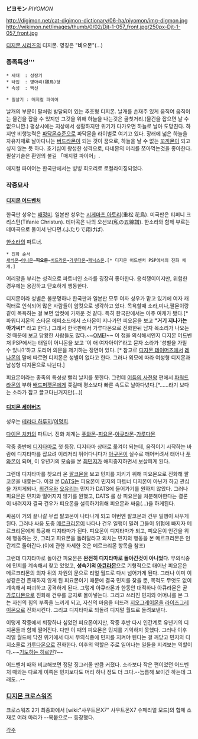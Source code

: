 '''ピヨモン''' ''PIYOMON''

http://digimon.net/cat-digimon-dictionary/06-ha/piyomon/img-digmon.jpg http://wikimon.net/images/thumb/0/02/Djt-1-057_front.jpg/250px-Djt-1-057_front.jpg

[[디지몬 시리즈]]의 디지몬. 영칭은 "'''비'''요몬"(...)

=== 종족특성''' ===
 * 세대  : 성장기
 * 타입  : 병아리(雛鳥)형
 * 속성  : 백신

 * 필살기 : 매지컬 파이어

날개의 부분이 팔처럼 발달되어 있는 추조형 디지몬. 날개를 손재주 있게 움직여 움직이는 물건을 잡을 수 있지만 그것을 위해 하늘을 나는것은 골칫거리.(물건을 잡으면 날 수 없으니깐.)
평상시에는 지상에서 생활하지만 위기가 다가오면 하늘로 날아 도망친다. 하지만 비행능력은 [[파닥몬]]수준으로 파닥몬을 라이벌로 여기고 있다. 장래에 넓은 하늘을 자유자재로 날아다니는 [[버드라몬]]이 되는 것이 꿈으로, 하늘을 날 수 없는 [[꼬끼몬]]이 되고싶지 않는 듯 하다.
호기심이 왕성한 성격으로, 타네몬의 머리를 쪼아먹는것을 좋아한다. 필살기술은 환영의 불길 「매지컬 파이어」.

매지컬 파이어는 한국판에서는 빙빙 회오리로 로컬라이징되었다.

=== 작중묘사 ===
==== [[디지몬 어드벤처]] ====
한국판 성우는 [[배정미]]. 일본판 성우는 [[시게마츠 아토리]](重松 花鳥). 미국판은 티퍼니 크리스턴(Tifanie Christun). 
테마곡은 나의 오선보(私の五線譜). 한소라와 함께 부르는 테마곡으로 둘이서 난다면.(ふたりで翔けば).

[[한소라]]의 파트너. 
 * 진화 순서
 [[새싹몬]]→[[어니몬]]→'''피요몬'''→[[버드라몬]]→[[가루다몬]]→[[페닉스몬]].[* 디지몬 어드벤처 PSP에서의 진화 체계.]

어리광을 부리는 성격으로 파트너인 소라를 굉장히 좋아한다. 응석쟁이이지만, 위험한 경우에는 용감하고 단호하게 행동한다. 

디지몬이라 성별은 불분명하나 한국판과 일본판 모두 여자 성우가 맡고 있기에 여자 캐릭터로 인식되어 많은 사람들이 암컷으로 생각하고 있다. 목욕할때 소라,미나,팔몬이랑 같이 목욕하는 걸 보면 암컷에 가까운 것 같다. 특히 한국판에서는 아주 여캐가 됐다.[* 파워디지몬의 스타몬 에피소드에서 스타몬이 지나가던 피요몬을 보고 '''"거기 지나가는 아가씨!"''' 라고 한다.] 그래서 한국판에서 가루다몬으로 진화한뒤 남자 목소리가 나오는 것 때문에 보고 당황한 사람들도 많다.~~[[OME]]!~~ 이 점을 의식해서인지 디지몬 어드벤처 PSP에서는 태일이 어니몬을 보고 '이 애 여자아이?'라고 묻자 소라가 '성별을 가릴 수 있나?'하고 도리어 의문을 제기하는 장면이 있다. [* 참고로 [[디지몬 테이머즈]]에서 [[레나몬]]의 말에 따르면 디지몬은 성별이 없다고 한다. 그러나 외모에 따라 여성형 디지몬과 남성형 디지몬으로 나뉜다.]

피요몬이라는 종족의 특성상 빨리 날지를 못한다. 그런데 [[어둠의 사천왕]] 편에서 [[파워드라몬]]의 부하 [[배드퍼펫몬]]에게 쫒길때 평소보다 빠른 속도로 날아다녔다.[*......라기 보다는 소라가 잡고 끌고다닌거지만(...)]

==== [[디지몬 세이버즈]] ====
성우는 [[테라다 하루히]]/[[이명희]].

[[다이몬 치카]]의 파트너. 진화 체계는 [[푸와몬]]-[[피요몬]]-[[아큐라몬]]-[[가루다몬]]

작중 중반에 [[디지타마]]로 첫 등장. 디지타마 상태로 옮겨야 되는데, 움직이기 시작하는 바람에 디지타마를 잡으려 이리저리 뛰어다니다가 [[아구몬]]이 실수로 깨어버려서 태어나 [[푸와몬]]이 되며, 이 유년기의 모습을 본 [[최민지]]가 애지중지하면서 보살피게 된다.

그런데 디지타마를 찾으러 온 [[팔코몬]]을 보고 민지를 지키기 위해 피요몬으로 진화해 팔코몬을 내쫓는다. 이걸 본 [[DATS]]는 피요몬이 민지의 파트너 디지몬이 아닌가 하고 관심을 가지게되나, [[최건우]]와 [[오유리]]는 민지가 DATS에 들어가기를 원하지 않았다. 그러나 피요몬은 민지와 떨어지지 않기를 원했고, DATS 룰 상 피요몬을 처분해야한다는 결론이 내려지자 결국 건우가 피요몬을 설득하기위해 피요몬과 싸움(…)을 하게된다.

싸움이 거의 끝나갈 무렵 팔코몬이 나타나게 되고 이번엔 팔코몬과 건우 일행이 싸우게 된다. 그러나 싸움 도중 [[메르크리몬]]이 나타나 건우 일행이 밀려 그들이 위험에 빠지자 메르크리몬에게 특공해 디지타마가 된다. 피요몬이 디지타마가 되고, 피요몬이 인간을 위해 행동하는 것, 그리고 피요몬을 돌려달라고 외치는 민지의 행동을 본 메르크리몬은 인간계로 돌아간다.(이에 관한 자세한 것은 메르크리몬 항목을 참조)

그런데 디지타마로 돌아간 피요몬은 '''완전히 디지타마로 돌아간것이 아니었다'''. 무의식중에 민지를 계속해서 찾고 있었고, '''성숙기의 [[아큐라몬]]'''으로 기형적으로 태어난 피요몬은 메르크리몬의 의자 뒤의 차원의 문으로 리얼 월드로 다시 넘어가게 된다. 그러나 이미 이성같은건 존재하지 않게 된 피요몬이기 때문에 결국 민지를 찾을 뿐, 목적도 무엇도 없이 계속해서 파괴하고 공격하게 된다. 그렇게 아큐라몬과 한동안 대적하나 아큐라몬은 곧 [[가루다몬]]으로 진화해 건우를 궁지로 몰아넣는다. 그리고 쓰러진 민지와 어머니를 본 그는 자신의 힘의 부족을 느끼게 되고, 자신의 마음을 터뜨려 [[지오그레이몬]]을 [[라이즈그레이몬]]으로 진화시킨다. 그리고 디지타마로 되돌려 디지털 월드로 돌려보낸다.

이렇게 작중에서 퇴장하나 싶었던 피요몬이지만, 작중 후반 다시 인간계로 유년기의 디지몬들과 함께 떨어진다. 다만 이 때의 피요몬은 민지를 기억하지 못했다. 그러나 이후 리얼 월드에 닥친 위기에서 다시 무의식중에 민지를 지켜야 된다는 걸 깨닫고 민지의 디지소울로 [[가루다몬]]으로 진화한다. 이후의 역할은 주로 일어나는 일들을 지켜보는 역할이다.~~[[기도하는 히로인]]?~~

어드벤처 때와 비교해보면 정말 징그러울 만큼 커졌다. 소라보다 작은 편이었던 어드벤처 때와는 다르게 이쪽은 민지보다도 머리 하나 정도 더 크다.--늠름해 보이긴 하는데 그래도...--

=== [[디지몬 크로스워즈]] ===
크로스워즈 2기 최종화에서 [wiki:"샤우트몬X7" 샤우트몬X7 슈페리얼 모드]의 합체 소재로 여러 마리가 --복붙으로-- 등장했다. 

[[각주]]
